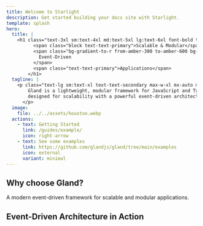 ```yaml
---
title: Welcome to Starlight
description: Get started building your docs site with Starlight.
template: splash
hero:
  title: |
    <h1 class="text-3xl sm:text-4xl md:text-5xl lg:text-6xl font-bold tracking-tight text-text-primary">
          <span class="block text-text-primary">Scalable & Modular</span>
          <span class="bg-gradient-to-r from-amber-300 to-amber-600 bg-clip-text text-transparent">
            Event-Driven
          </span>
          <span class="text-text-primary">Applications</span>
        </h1>
  tagline: |
    <p class="text-lg sm:text-xl text-text-secondary max-w-xl mx-auto md:mx-0 leading-relaxed animate-fade-in-up" style="animation-delay: 0.5s;">
        Gland is a lightweight, modular framework for JavaScript and TypeScript,
        designed for scalability with a powerful event-driven architecture.
      </p>
  image:
    file: ../../assets/houston.webp
  actions:
    - text: Getting Started
      link: /guides/example/
      icon: right-arrow
    - text: See some examples
      link: https://github.com/glandjs/gland/tree/main/examples
      icon: external
      variant: minimal
---
```



## Why choose Gland?

A modern event-driven framework for scalable and modular applications.

<FeatureSection></FeatureSection>

## Event-Driven Architecture in Action

<CodeExampleSection></CodeExampleSection>
